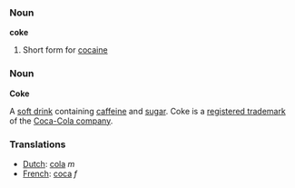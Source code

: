===Noun===

'''coke'''

# Short form for [[cocaine]]

===Noun===

'''Coke'''

A [[soft drink]] containing [[caffeine]] and [[sugar]]. Coke is a [[registered trademark]] of the [[Coca-Cola company]].

===Translations===
*[[Dutch]]: [[cola]] ''m''
*[[French]]: [[coca]] ''f''